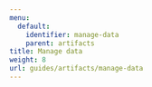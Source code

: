 ---
menu:
  default:
    identifier: manage-data
    parent: artifacts
title: Manage data
weight: 8
url: guides/artifacts/manage-data
---

